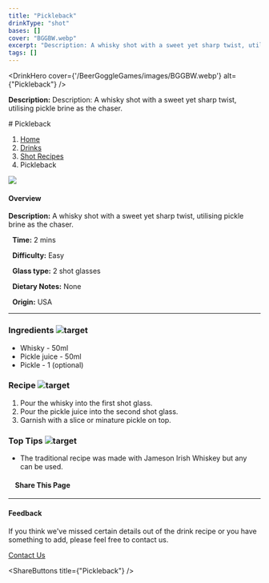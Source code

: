 ```yaml
---
title: "Pickleback"
drinkType: "shot"
bases: []
cover: "BGGBW.webp"
excerpt: "Description: A whisky shot with a sweet yet sharp twist, utilising pickle brine as the chaser."
tags: []
---
```



<DrinkHero
  cover={'/BeerGoggleGames/images/BGGBW.webp'}
  alt={"Pickleback"}
/>

<DrinkSection title="Overview" icon="/BeerGoggleGames/images/info.webp">
<p><strong>Description:</strong> Description: A whisky shot with a sweet yet sharp twist, utilising pickle brine as the chaser.</p>
</DrinkSection>

<DrinkSection title="Ingredients" icon="/BeerGoggleGames/images/liquor.webp">
<!-- Add ingredients -->
</DrinkSection>

<DrinkSection title="Method" icon="/BeerGoggleGames/images/question.webp">
# Pickleback

1.  [Home](/)
2.  [Drinks](drinks)
3.  [Shot Recipes](drinks/shotrecipes)
4.  Pickleback

![](/images/pickleback.webp)

#### Overview

**Description:** A whisky shot with a sweet yet sharp twist, utilising pickle brine as the chaser.

  **Time:** 2 mins

  **Difficulty:** Easy

  **Glass type:** 2 shot glasses

  **Dietary Notes:** None

  **Origin:** USA

* * *

### Ingredients ![target](/images/liquor.webp)

-   Whisky - 50ml
-   Pickle juice - 50ml
-   Pickle - 1 (optional)

### Recipe ![target](/images/rules.webp)

1.  Pour the whisky into the first shot glass.
2.  Pour the pickle juice into the second shot glass.
3.  Garnish with a slice or minature pickle on top.

### Top Tips ![target](/images/lightbulb.webp)

-   The traditional recipe was made with Jameson Irish Whiskey but any can be used.

####     Share This Page

[](https://www.facebook.com/sharer/sharer.php?u=beergogglegames.co.uk/Drinks/ShotRecipes/pickleback)[](https://www.instagram.com/direct/new/)[](https://twitter.com/intent/tweet?url=beergogglegames.co.uk/Drinks/ShotRecipes/pickleback)

* * *

#### Feedback

If you think we've missed certain details out of the drink recipe or you have something to add, please feel free to contact us.

  
  
  
[Contact Us](contact)
</DrinkSection>



<ShareButtons title={"Pickleback"} />
<FeedbackCard></FeedbackCard>
